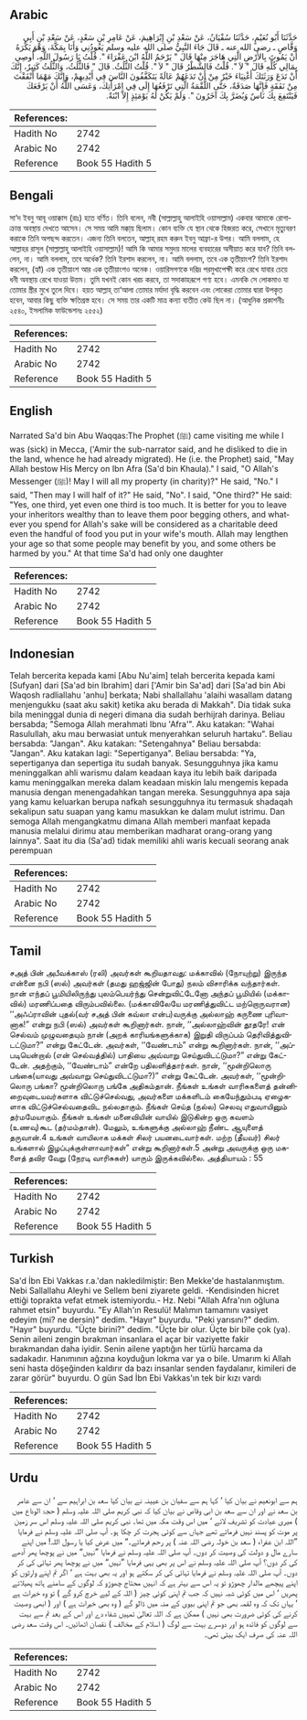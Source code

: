 ## Arabic


<div dir="rtl" lang="ar" style={{fontSize:'larger',backgroundColor:'#f8f9fa',padding:20}}>
حَدَّثَنَا أَبُو نُعَيْمٍ، حَدَّثَنَا سُفْيَانُ، عَنْ سَعْدِ بْنِ إِبْرَاهِيمَ، عَنْ عَامِرِ بْنِ سَعْدٍ، عَنْ سَعْدِ بْنِ أَبِي وَقَّاصٍ ـ رضى الله عنه ـ قَالَ جَاءَ النَّبِيُّ صلى الله عليه وسلم يَعُودُنِي وَأَنَا بِمَكَّةَ، وَهْوَ يَكْرَهُ أَنْ يَمُوتَ بِالأَرْضِ الَّتِي هَاجَرَ مِنْهَا قَالَ ‏"‏ يَرْحَمُ اللَّهُ ابْنَ عَفْرَاءَ ‏"‏‏.‏ قُلْتُ يَا رَسُولَ اللَّهِ، أُوصِي بِمَالِي كُلِّهِ قَالَ ‏"‏ لاَ ‏"‏‏.‏ قُلْتُ فَالشَّطْرُ قَالَ ‏"‏ لاَ ‏"‏‏.‏ قُلْتُ الثُّلُثُ‏.‏ قَالَ ‏"‏ فَالثُّلُثُ، وَالثُّلُثُ كَثِيرٌ، إِنَّكَ أَنْ تَدَعَ وَرَثَتَكَ أَغْنِيَاءَ خَيْرٌ مِنْ أَنْ تَدَعَهُمْ عَالَةً يَتَكَفَّفُونَ النَّاسَ فِي أَيْدِيهِمْ، وَإِنَّكَ مَهْمَا أَنْفَقْتَ مِنْ نَفَقَةٍ فَإِنَّهَا صَدَقَةٌ، حَتَّى اللُّقْمَةُ الَّتِي تَرْفَعُهَا إِلَى فِي امْرَأَتِكَ، وَعَسَى اللَّهُ أَنْ يَرْفَعَكَ فَيَنْتَفِعَ بِكَ نَاسٌ وَيُضَرَّ بِكَ آخَرُونَ ‏"‏‏.‏ وَلَمْ يَكُنْ لَهُ يَوْمَئِذٍ إِلاَّ ابْنَةٌ‏.‏
</div>
<div style={{backgroundColor:'#f8f9fa',padding:20, marginBottom: 10}}><table> <thead> <tr> <th>References:</th> <th></th> </tr> </thead> <tbody><tr><td>Hadith No</td><td>2742</td></tr><tr><td>Arabic No</td><td>2742</td></tr><tr><td>Reference</td><td>Book 55 Hadith 5</td></tr></tbody></table></div>

## Bengali


<div dir="ltr" lang="bn" style={{fontSize:'larger',backgroundColor:'#f8f9fa',padding:20}}>
সা‘দ ইবনু আবূ ওয়াক্কাস (রাঃ) হতে বর্ণিত। তিনি বলেন, নবী (সাল্লাল্লাহু আলাইহি ওয়াসাল্লাম) একবার আমাকে রোগাক্রান্ত অবস্থায় দেখতে আসেন। সে সময় আমি মক্কা্য় ছিলাম। কোন ব্যক্তি যে স্থান থেকে হিজরত করে, সেখানে মৃত্যুবরণ করাকে তিনি অপছন্দ করতেন। এজন্য তিনি বলতেন, আল্লাহ্ রহম করুন ইবনু আফ্রা-র উপর। আমি বললাম, হে আল্লাহর রাসূল (সাল্লাল্লাহু আলাইহি ওয়াসাল্লাম)! আমি কি আমার সমুদয় মালের ব্যবহারের অসীয়াত করে যাব? তিনি বললেন, না। আমি বললাম, তবে অর্ধেক? তিনি ইরশাদ করলেন, না। আমি বললাম, তবে এক তৃতীয়াংশ? তিনি ইরশাদ করলেন, (হ্যাঁ) এক তৃতীয়াংশ আর এক তৃতীয়াংশও অনেক। ওয়ারিসগণকে দরিদ্র পরমুখাপেক্ষী করে রেখে যাবার চেয়ে ধনী অবস্থায় রেখে যাওয়া উত্তম। তুমি যখনই কোন খরচ করবে, তা সদাকাহরূপে গণ্য হবে। এমনকি সে লোকমাও যা তোমার স্ত্রীর মুখে তুলে দিবে। হয়ত আল্লাহ্ তা‘আলা তোমার মর্যাদা বৃদ্ধি করবেন এবং লোকেরা তোমার দ্বারা উপকৃত হবেন, আবার কিছু ব্যক্তি ক্ষতিগ্রস্ত হবে। সে সময় তার একটি মাত্র কন্যা ব্যতীত কেউ ছিল না। (আধুনিক প্রকাশনীঃ ২৫৪০, ইসলামিক ফাউন্ডেশনঃ ২৫৫২)
</div>
<div style={{backgroundColor:'#f8f9fa',padding:20, marginBottom: 10}}><table> <thead> <tr> <th>References:</th> <th></th> </tr> </thead> <tbody><tr><td>Hadith No</td><td>2742</td></tr><tr><td>Arabic No</td><td>2742</td></tr><tr><td>Reference</td><td>Book 55 Hadith 5</td></tr></tbody></table></div>

## English


<div dir="ltr" lang="en" style={{fontSize:'larger',backgroundColor:'#f8f9fa',padding:20}}>
Narrated Sa'd bin Abu Waqqas:The Prophet (ﷺ) came visiting me while I was (sick) in Mecca, ('Amir the sub-narrator said, and he disliked to die in the land, whence he had already migrated). He (i.e. the Prophet) said, "May Allah bestow His Mercy on Ibn Afra (Sa'd bin Khaula)." I said, "O Allah's Messenger (ﷺ)! May I will all my property (in charity)?" He said, "No." I said, "Then may I will half of it?" He said, "No". I said, "One third?" He said: "Yes, one third, yet even one third is too much. It is better for you to leave your inheritors wealthy than to leave them poor begging others, and whatever you spend for Allah's sake will be considered as a charitable deed even the handful of food you put in your wife's mouth. Allah may lengthen your age so that some people may benefit by you, and some others be harmed by you." At that time Sa'd had only one daughter
</div>
<div style={{backgroundColor:'#f8f9fa',padding:20, marginBottom: 10}}><table> <thead> <tr> <th>References:</th> <th></th> </tr> </thead> <tbody><tr><td>Hadith No</td><td>2742</td></tr><tr><td>Arabic No</td><td>2742</td></tr><tr><td>Reference</td><td>Book 55 Hadith 5</td></tr></tbody></table></div>

## Indonesian


<div dir="ltr" lang="id" style={{fontSize:'larger',backgroundColor:'#f8f9fa',padding:20}}>
Telah bercerita kepada kami [Abu Nu'aim] telah bercerita kepada kami [Sufyan] dari [Sa'ad bin Ibrahim] dari ['Amir bin Sa'ad] dari [Sa'ad bin Abi Waqosh radliallahu 'anhu] berkata; Nabi shallallahu 'alaihi wasallam datang menjengukku (saat aku sakit) ketika aku berada di Makkah". Dia tidak suka bila meninggal dunia di negeri dimana dia sudah berhijrah darinya. Beliau bersabda; "Semoga Allah merahmati Ibnu 'Afra'". Aku katakan: "Wahai Rasulullah, aku mau berwasiat untuk menyerahkan seluruh hartaku". Beliau bersabda: "Jangan". Aku katakan: "Setengahnya" Beliau bersabda: "Jangan". Aku katakan lagi: "Sepertiganya". Beliau bersabda: "Ya, sepertiganya dan sepertiga itu sudah banyak. Sesungguhnya jika kamu meninggalkan ahli warismu dalam keadaan kaya itu lebih baik daripada kamu meninggalkan mereka dalam keadaan miskin lalu mengemis kepada manusia dengan menengadahkan tangan mereka. Sesungguhnya apa saja yang kamu keluarkan berupa nafkah sesungguhnya itu termasuk shadaqah sekalipun satu suapan yang kamu masukkan ke dalam mulut istrimu. Dan semoga Allah mengangkatmu dimana Allah memberi manfaat kepada manusia melalui dirimu atau memberikan madharat orang-orang yang lainnya". Saat itu dia (Sa'ad) tidak memiliki ahli waris kecuali seorang anak perempuan
</div>
<div style={{backgroundColor:'#f8f9fa',padding:20, marginBottom: 10}}><table> <thead> <tr> <th>References:</th> <th></th> </tr> </thead> <tbody><tr><td>Hadith No</td><td>2742</td></tr><tr><td>Arabic No</td><td>2742</td></tr><tr><td>Reference</td><td>Book 55 Hadith 5</td></tr></tbody></table></div>

## Tamil


<div dir="ltr" lang="ta" style={{fontSize:'larger',backgroundColor:'#f8f9fa',padding:20}}>
சஅத் பின் அபீவக்காஸ் (ரலி) அவர்கள் கூறியதாவது: மக்காவில் (நோயுற்று) இருந்த என்னை நபி (ஸல்) அவர்கள் (தமது ஹஜ்ஜின் போது) நலம் விசாரிக்க வந்தார்கள். நான் எந்தப் பூமியிலிருந்து புலம்பெயர்ந்து சென்றுவிட்டேனோ அந்தப் பூமியில் (மக்காவில்) மரணிப்பதை விரும்பவில்லை. (மக்காவிலேயே மரணித்துவிட்ட மற்றொருவரான) ‘‘அஃப்ராவின் புதல்(வர் சஅத் பின் கவ்லா என்ப)வருக்கு அல்லாஹ் கருணை புரிவானாக!” என்று நபி (ஸல்) அவர்கள் கூறினார்கள். நான், ‘‘அல்லாஹ்வின் தூதரே! என் செல்வம் முழுவதையும் நான் (அறக் காரியங்களுக்காக) இறுதி விருப்பம் தெரிவித்துவிடட்டுமா?” என்று கேட்டேன். அவர்கள், ‘‘வேண்டாம்” என்று கூறினார்கள். நான், ‘‘அப்படியென்றால் (என் செல்வத்தில்) பாதியை அவ்வாறு செய்துவிடட்டுமா?” என்று கேட்டேன். அதற்கும், ‘‘வேண்டாம்” என்றே பதிலளித்தார்கள். நான், ‘‘மூன்றிலொரு பங்கை(யாவது அவ்வாறு செய்துவிடட்டுமா?)” என்று கேட்டேன். அவர்கள், ‘‘மூன்றிலொரு பங்கா? மூன்றிலொரு பங்கே அதிகம்தான். நீங்கள் உங்கள் வாரிசுகளைத் தன்னிறைவுடையவர்களாக விட்டுச்செல்வது, அவர்களை மக்களிடம் கையேந்தும்படி ஏழைகளாக விட்டுச்செல்வதைவிட நல்லதாகும். நீங்கள் செய்த (நல்ல) செலவு எதுவாயினும் தர்மமேயாகும். நீங்கள் உங்கள் மனைவியின் வாயில் இடுகின்ற ஒரு கவளம் (உணவு)கூட (தர்மம்தான்). மேலும், உங்களுக்கு அல்லாஹ் நீண்ட ஆயுளைத் தருவான்.4 உங்கள் வாயிலாக மக்கள் சிலர் பயனடைவார்கள். மற்ற (தீயவர்) சிலர் உங்களால் இழப்புக்குள்ளாவார்கள்” என்று கூறினார்கள்.5 அன்று அவருக்கு ஒரு மகளைத் தவிர வேறு (நேரடி வாரிசுகள்) யாரும் இருக்கவில்லை. அத்தியாயம் : 55
</div>
<div style={{backgroundColor:'#f8f9fa',padding:20, marginBottom: 10}}><table> <thead> <tr> <th>References:</th> <th></th> </tr> </thead> <tbody><tr><td>Hadith No</td><td>2742</td></tr><tr><td>Arabic No</td><td>2742</td></tr><tr><td>Reference</td><td>Book 55 Hadith 5</td></tr></tbody></table></div>

## Turkish


<div dir="ltr" lang="tr" style={{fontSize:'larger',backgroundColor:'#f8f9fa',padding:20}}>
Sa'd İbn Ebi Vakkas r.a.'dan nakledilmiştir: Ben Mekke'de hastalanmıştım. Nebi Sallallahu Aleyhi ve Sellem beni ziyarete geldi. -Kendisinden hicret ettiği toprakta vefat etmek istemiyordu.- Hz. Nebi "Allah Afra'nın oğluna rahmet etsin" buyurdu. "Ey Allah'ın Resulü! Malımın tamamını vasiyet edeyim (mi? ne dersin)" dedim. "Hayır" buyurdu. "Peki yarısını?" dedim. "Hayır" buyurdu. "Üçte birini?" dedim. "Üçte bir olur. Üçte bir bile çok (ya). Senin aileni zengin bırakman insanlara el açar bir vaziyette fakir bırakmandan daha iyidir. Senin ailene yaptığın her türlü harcama da sadakadır. Hanımının ağzına koyduğun lokma var ya o bile. Umarım ki Allah seni hasta döşeğinden kaldırır da bazı insanlar senden faydalanır, kimileri de zarar görür" buyurdu. O gün Sad İbn Ebi Vakkas'ın tek bir kızı vardı
</div>
<div style={{backgroundColor:'#f8f9fa',padding:20, marginBottom: 10}}><table> <thead> <tr> <th>References:</th> <th></th> </tr> </thead> <tbody><tr><td>Hadith No</td><td>2742</td></tr><tr><td>Arabic No</td><td>2742</td></tr><tr><td>Reference</td><td>Book 55 Hadith 5</td></tr></tbody></table></div>

## Urdu


<div dir="rtl" lang="ur" style={{fontSize:'larger',backgroundColor:'#f8f9fa',padding:20}}>
ہم سے ابونعیم نے بیان کیا ‘ کہا ہم سے سفیان بن عیینہ نے بیان کیا سعد بن ابراہیم سے ‘ ان سے عامر بن سعد نے اور ان سے سعد بن ابی وقاص نے بیان کیا کہ نبی کریم صلی اللہ علیہ وسلم ( حجۃ الوداع میں ) میری عیادت کو تشریف لائے ‘ میں اس وقت مکہ میں تھا۔ نبی کریم صلی اللہ علیہ وسلم اس سر زمین پر موت کو پسند نہیں فرماتے تھے جہاں سے کوئی ہجرت کر چکا ہو۔ آپ صلی اللہ علیہ وسلم نے فرمایا ”اللہ ابن عفراء ( سعد بن خولہ رضی اللہ عنہ ) پر رحم فرمائے۔“ میں عرض کیا یا رسول اللہ! میں اپنے سارے مال و دولت کی وصیت کر دوں۔ آپ صلی اللہ علیہ وسلم نے فرمایا ”نہیں“ میں نے پوچھا پھر آدھے کی کر دوں؟ آپ صلی اللہ علیہ وسلم نے اس پر بھی یہی فرمایا ”نہیں“ میں نے پوچھا پھر تہائی کی کر دوں۔ آپ صلی اللہ علیہ وسلم نے فرمایا تہائی کی کر سکتے ہو اور یہ بھی بہت ہے ‘ اگر تم اپنے وارثوں کو اپنے پیچھے مالدار چھوڑو تو یہ اس سے بہتر ہے کہ انہیں محتاج چھوڑو کہ لوگوں کے سامنے ہاتھ پھیلاتے پھریں ‘ اس میں کوئی شبہ نہیں کہ جب تم اپنی کوئی چیز ( اللہ کے لیے خرچ کرو گے ) تو وہ خیرات ہے ‘ یہاں تک کہ وہ لقمہ بھی جو تم اپنی بیوی کے منہ میں ڈالو گے ( وہ بھی خیرات ہے ) اور ( ابھی وصیت کرنے کی کوئی ضرورت بھی نہیں ) ممکن ہے کہ اللہ تعالیٰ تمہیں شفاء دے اور اس کے بعد تم سے بہت سے لوگوں کو فائدہ ہو اور دوسرے بہت سے لوگ ( اسلام کے مخالف ) نقصان اٹھائیں۔ اس وقت سعد رضی اللہ عنہ کی صرف ایک بیٹی تھی۔
</div>
<div style={{backgroundColor:'#f8f9fa',padding:20, marginBottom: 10}}><table> <thead> <tr> <th>References:</th> <th></th> </tr> </thead> <tbody><tr><td>Hadith No</td><td>2742</td></tr><tr><td>Arabic No</td><td>2742</td></tr><tr><td>Reference</td><td>Book 55 Hadith 5</td></tr></tbody></table></div>
